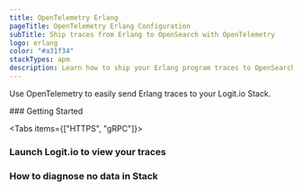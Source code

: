 ```yaml
---
title: OpenTelemetry Erlang
pageTitle: OpenTelemetry Erlang Configuration
subTitle: Ship traces from Erlang to OpenSearch with OpenTelemetry
logo: erlang
color: "#a31f34"
stackTypes: apm
description: Learn how to ship your Erlang program traces to OpenSearch with our example configurations.
---
```


Use OpenTelemetry to easily send Erlang traces to your Logit.io Stack.

<Steps>
  ### Getting Started

   <Tabs items={["HTTPS", "gRPC"]}>
  
  <Tab>
    <ErlangOtlpExporterSettings protocol="http_protobuf" port="@opentelemetry.httpsPort" />
  </Tab>

  <Tab>
    <ErlangOtlpExporterSettings protocol="https" port="@opentelemetry.grpcPort" />
  </Tab>

  </Tabs>

  ### Launch Logit.io to view your traces

  <LaunchStack utmMedium="apm" utmCampaign="erlang" source="apm_erlang_grpc" />

  ### How to diagnose no data in Stack

  <DiagnoseNoData />
</Steps>